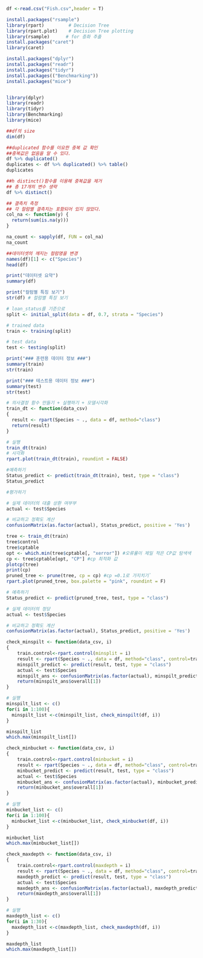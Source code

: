 ```{r}
df <-read.csv("Fish.csv",header = T)

```

```{r}
install.packages("rsample")
library(rpart)         # Decision Tree
library(rpart.plot)    # Decision Tree plotting 
library(rsample)      # for 층화 추출
install.packages("caret")
library(caret)
```
```{r}
install.packages("dplyr")
install.packages("readr")
install.packages("tidyr")
install.packages(("Benchmarking"))
install.packages("mice")


library(dplyr)
library(readr)
library(tidyr)
library(Benchmarking)
library(mice)
```
```{r}
##df의 size
dim(df)
```
```{r}
##duplicated 함수를 이요한 중복 값 확인
##중복값은 없음을 알 수 있다.
df %>% duplicated()
duplicates <- df %>% duplicated() %>% table()
duplicates

##h distinct()함수를 이용해 중복값을 제거
## 총 17개의 변수 생략
df %>% distinct()

## 결측치 측정 
## 각 컬럼별 결측치는 포함되어 있지 않았다.
col_na <- function(y) {
  return(sum(is.na(y)))
}

na_count <- sapply(df, FUN = col_na)
na_count

##데이터셋의 깨지는 컬럼명을 변경
names(df)[1] <- c("Species")
head(df)
```


```{r}
print("데이터셋 요약")
summary(df)
```

```{r}
print("컬럼별 특징 보기")
str(df) # 컬럼별 특징 보기
```

```{r}
# loan_status를 기준으로                                               
split <- initial_split(data = df, 0.7, strata = "Species")

# trained data 
train <- training(split)

# test data 
test <- testing(split)
```

```{r}
print("### 훈련용 데이터 정보 ###")
summary(train)
str(train)

print("### 테스트용 데이터 정보 ###")
summary(test)
str(test)
```

```{r}
# 의사결정 함수 만들기 + 실행하기 + 모델시각화
train_dt <- function(data_csv)
{
  result <- rpart(Species ~ ., data = df, method="class")
  return(result)
}

# 실행
train_dt(train)
# 시각화
rpart.plot(train_dt(train), roundint = FALSE)
```

```{r}
#예측하기
Status_predict <- predict(train_dt(train), test, type = "class")
Status_predict
```

```{r}
#평가하기

# 실제 데이터의 대출 상환 여부부
actual <- test$Species

# 비교하고 정확도 계산
confusionMatrix(as.factor(actual), Status_predict, positive = 'Yes')
```

```{r}
tree <- train_dt(train)
tree$control
tree$cptable
opt <- which.min(tree$cptable[, "xerror"]) #오류률이 제일 적은 CP값 탐색색
cp <- tree$cptable[opt, "CP"] #cp 최적화 값
plotcp(tree)
print(cp)
pruned_tree <- prune(tree, cp = cp) #cp =0.1로 가지치기`
rpart.plot(pruned_tree, box.palette = "pink", roundint = F)

# 예측하기
Status_predict <- predict(pruned_tree, test, type = "class")

# 실제 데이터의 정당
actual <- test$Species

# 비교하고 정확도 계산
confusionMatrix(as.factor(actual), Status_predict, positive = 'Yes')
```

```{r}
check_minspilt <- function(data_csv, i)
{
    train.control<-rpart.control(minsplit = i)
    result <- rpart(Species ~ ., data = df, method="class", control=train.control)
    minspilt_predict <- predict(result, test, type = "class")
    actual <- test$Species
    minspilt_ans <- confusionMatrix(as.factor(actual), minspilt_predict, positive = 'Yes')
    return(minspilt_ans$overall[1])
}

# 실행
minspilt_list <- c()
for(i in 1:100){
  minspilt_list <-c(minspilt_list, check_minspilt(df, i))
}

minspilt_list
which.max(minspilt_list[])
```

```{r}
check_minbucket <- function(data_csv, i)
{
    train.control<-rpart.control(minbucket = i)
    result <- rpart(Species ~ ., data = df, method="class", control=train.control)
    minbucket_predict <- predict(result, test, type = "class")
    actual <- test$Species
    minbucket_ans <- confusionMatrix(as.factor(actual), minbucket_predict, positive = 'Yes')
    return(minbucket_ans$overall[1])
}

# 실행
minbucket_list <- c()
for(i in 1:100){
  minbucket_list <-c(minbucket_list, check_minbucket(df, i))
}

minbucket_list
which.max(minbucket_list[])
```
```{r}
check_maxdepth <- function(data_csv, i)
{
    train.control<-rpart.control(maxdepth = i)
    result <- rpart(Species ~ ., data = df, method="class", control=train.control)
    maxdepth_predict <- predict(result, test, type = "class")
    actual <- test$Species
    maxdepth_ans <- confusionMatrix(as.factor(actual), maxdepth_predict, positive = 'Yes')
    return(maxdepth_ans$overall[1])
}

# 실행
maxdepth_list <- c()
for(i in 1:30){
  maxdepth_list <-c(maxdepth_list, check_maxdepth(df, i))
}

maxdepth_list
which.max(maxdepth_list[])
```